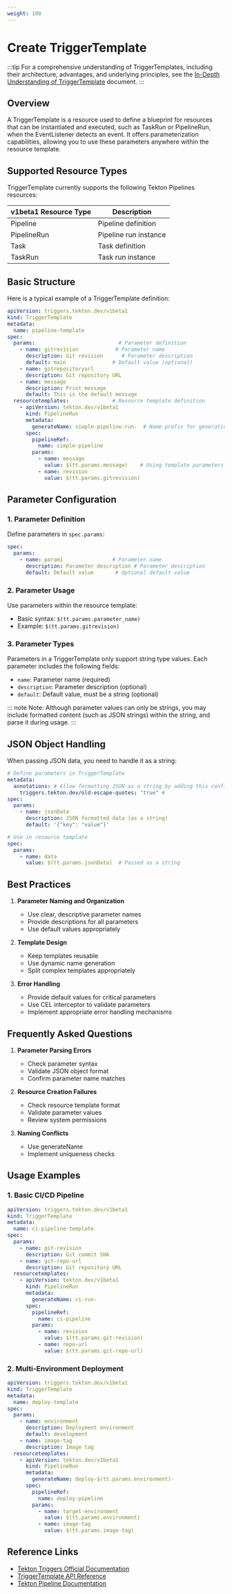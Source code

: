 ```yaml
---
weight: 100
---
```


# Create TriggerTemplate

:::tip
For a comprehensive understanding of TriggerTemplates, including their architecture, advantages, and underlying principles, see the [In-Depth Understanding of TriggerTemplate](../concepts/triggertemplate_concept) document.
:::

## Overview

A TriggerTemplate is a resource used to define a blueprint for resources that can be instantiated and executed, such as TaskRun or PipelineRun, when the EventListener detects an event. It offers parameterization capabilities, allowing you to use these parameters anywhere within the resource template.

## Supported Resource Types

TriggerTemplate currently supports the following Tekton Pipelines resources:

| v1beta1 Resource Type | Description         |
| --------------------- | ------------------- |
| Pipeline              | Pipeline definition  |
| PipelineRun           | Pipeline run instance |
| Task                  | Task definition      |
| TaskRun               | Task run instance    |

## Basic Structure

Here is a typical example of a TriggerTemplate definition:

```yaml
apiVersion: triggers.tekton.dev/v1beta1
kind: TriggerTemplate
metadata:
  name: pipeline-template
spec:
  params:                           # Parameter definition
    - name: gitrevision            # Parameter name
      description: Git revision      # Parameter description
      default: main               # Default value (optional)
    - name: gitrepositoryurl
      description: Git repository URL
    - name: message
      description: Print message
      default: This is the default message
  resourcetemplates:              # Resource template definition
    - apiVersion: tekton.dev/v1beta1
      kind: PipelineRun
      metadata:
        generateName: simple-pipeline-run-  # Name prefix for generation
      spec:
        pipelineRef:
          name: simple-pipeline
        params:
          - name: message
            value: $(tt.params.message)    # Using template parameters
          - name: revision
            value: $(tt.params.gitrevision)
```

## Parameter Configuration

### 1. Parameter Definition

Define parameters in `spec.params`:

```yaml
spec:
  params:
    - name: param1                # Parameter name
      description: Parameter description # Parameter description
      default: Default value       # Optional default value
```

### 2. Parameter Usage

Use parameters within the resource template:

- Basic syntax: `$(tt.params.parameter_name)`
- Example: `$(tt.params.gitrevision)`

### 3. Parameter Types

Parameters in a TriggerTemplate only support string type values. Each parameter includes the following fields:

- `name`: Parameter name (required)
- `description`: Parameter description (optional)
- `default`: Default value, must be a string (optional)

::: note
Note: Although parameter values can only be strings, you may include formatted content (such as JSON strings) within the string, and parse it during usage.
:::

## JSON Object Handling

When passing JSON data, you need to handle it as a string:

```yaml
# Define parameters in TriggerTemplate
metadata:
  annotations: # Allow formatting JSON as a string by adding this configuration
    triggers.tekton.dev/old-escape-quotes: "true" # 
spec:
  params:
    - name: jsonData
      description: JSON formatted data (as a string)
      default: '{"key": "value"}'

# Use in resource template
spec:
  params:
    - name: data
      value: $(tt.params.jsonData)  # Passed as a string
```

## Best Practices

1. **Parameter Naming and Organization**
   - Use clear, descriptive parameter names
   - Provide descriptions for all parameters
   - Use default values appropriately

2. **Template Design**
   - Keep templates reusable
   - Use dynamic name generation
   - Split complex templates appropriately

3. **Error Handling**
   - Provide default values for critical parameters
   - Use CEL interceptor to validate parameters
   - Implement appropriate error handling mechanisms

## Frequently Asked Questions

1. **Parameter Parsing Errors**
   - Check parameter syntax
   - Validate JSON object format
   - Confirm parameter name matches

2. **Resource Creation Failures**
   - Check resource template format
   - Validate parameter values
   - Review system permissions

3. **Naming Conflicts**
   - Use generateName
   - Implement uniqueness checks

## Usage Examples

### 1. Basic CI/CD Pipeline

```yaml
apiVersion: triggers.tekton.dev/v1beta1
kind: TriggerTemplate
metadata:
  name: ci-pipeline-template
spec:
  params:
    - name: git-revision
      description: Git commit SHA
    - name: git-repo-url
      description: Git repository URL
  resourcetemplates:
    - apiVersion: tekton.dev/v1beta1
      kind: PipelineRun
      metadata:
        generateName: ci-run-
      spec:
        pipelineRef:
          name: ci-pipeline
        params:
          - name: revision
            value: $(tt.params.git-revision)
          - name: repo-url
            value: $(tt.params.git-repo-url)
```

### 2. Multi-Environment Deployment

```yaml
apiVersion: triggers.tekton.dev/v1beta1
kind: TriggerTemplate
metadata:
  name: deploy-template
spec:
  params:
    - name: environment
      description: Deployment environment
      default: development
    - name: image-tag
      description: Image tag
  resourcetemplates:
    - apiVersion: tekton.dev/v1beta1
      kind: PipelineRun
      metadata:
        generateName: deploy-$(tt.params.environment)-
      spec:
        pipelineRef:
          name: deploy-pipeline
        params:
          - name: target-environment
            value: $(tt.params.environment)
          - name: image-tag
            value: $(tt.params.image-tag)
```

## Reference Links

- [Tekton Triggers Official Documentation](https://tekton.dev/docs/triggers/)
- [TriggerTemplate API Reference](https://tekton.dev/docs/triggers/triggertemplates/)
- [Tekton Pipeline Documentation](https://tekton.dev/docs/pipelines/)
